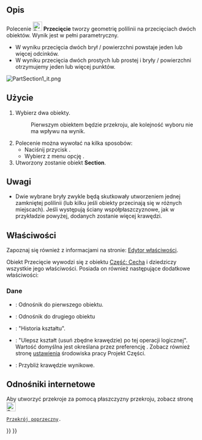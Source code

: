 <languages/>

{{Docnav/pl
|[[Part_Sweep/pl|Wyciągnięcie po ścieżce]]
|[[Part_CrossSections/pl|Przekrój poprzeczny]]
|[[Part_Workbench/pl|środowisko pracy Część]]
|IconL=Part_Sweep.svg
|IconR=Part_CrossSections.svg
|IconC=Workbench_Part.svg
}}

{{GuiCommand/pl
|Name=Part Section
|Name/pl=Część: Przecięcie
|MenuLocation=Część → Operacje logiczne → Przecięcie
|Workbenches=[[Part_Workbench/pl|Część]]
|SeeAlso=[[Part_CrossSections/pl|Przekrój poprzeczny]]
}}

<span id="Description"></span>
==Opis== 

Polecenie [[Image:Part_Section.svg|24px|link=]] '''Przecięcie''' tworzy geometrię polilinii na przecięciach dwóch obiektów. Wynik jest w pełni parametryczny.

* W wyniku przecięcia dwóch brył / powierzchni powstaje jeden lub więcej odcinków.
* W wyniku przecięcia dwóch prostych lub prostej i bryły / powierzchni otrzymujemy jeden lub więcej punktów.

[[Image:PartSection1_it.png]]
{{Caption|Sześcian przecięty walcem}}

<span id="Usage"></span>
==Użycie==

# Wybierz dwa obiekty.
#: Pierwszym obiektem będzie {{PropertyData|Baza}} przekroju, ale kolejność wyboru nie ma wpływu na wynik.
# Polecenie można wywołać na kilka sposobów:
#* Naciśnij przycisk {{Button|[[Image:Part_Section.svg|16px|link=]] [[Part_Section/pl|Przecięcie]]}}.
#* Wybierz z menu opcję {{MenuCommand|Część → [[Image:Part_Section.svg|16px|link=]] Przecięcie}}.
# Utworzony zostanie obiekt '''Section'''.

<span id="Notes"></span>
==Uwagi==

* Dwie wybrane bryły zwykle będą skutkowały utworzeniem jednej zamkniętej polilinii (lub kilku jeśli obiekty przecinają się w różnych miejscach). Jeśli występują ściany współpłaszczyznowe, jak w przykładzie powyżej, dodanych zostanie więcej krawędzi.

<span id="Properties"></span>
==Właściwości==

Zapoznaj się również z informacjami na stronie: [[Property_editor/pl|Edytor właściwości]].

Obiekt Przecięcie wywodzi się z obiektu [[Part_Feature/pl|Część: Cecha]] i dziedziczy wszystkie jego właściwości. Posiada on również następujące dodatkowe właściwości:

<span id="Data"></span>
===Dane===

{{Properties_Title|Podstawowe}}

* {{PropertyData|Baza|Link}}: Odnośnik do pierwszego obiektu.
* {{PropertyData|Narzędzie|Link}}: Odnośnik do drugiego obiektu

{{Properties_Title|Boolean}}

* {{PropertyData|Histry|ShapeHistory|ukryty}}: "Historia kształtu".
* {{PropertyData|Ulepsz|Bool}}: "Ulepsz kształt (usuń zbędne krawędzie) po tej operacji logicznej". Wartość domyślna jest określana przez preferencję {{MenuCommand|Automatycznie dopracuj model po operacji opartej na szkicu}}. Zobacz również stronę [[PartDesign_Preferences/pl#Og.C3.B3lne|ustawienia]] środowiska pracy Projekt Części.

{{Properties_Title|Przekrój}}

* {{PropertyData|Approksymacja|Bool}}: Przybliż krawędzie wynikowe.

<span id="Links"></span>
==Odnośniki internetowe==

Aby utworzyć przekroje za pomocą płaszczyzny przekroju, zobacz stronę [[Image:Part_CrossSections.svg|24px|link=Part_CrossSections/pl]] 
 [[Part_CrossSections/pl|Przekrój poprzeczny]].


{{Docnav/pl
|[[Part_Sweep/pl|Wyciągnięcie po ścieżce]]
|[[Part_CrossSections/pl|Przekrój poprzeczny]]
|[[Part_Workbench/pl|środowisko pracy Część]]
|IconL=Part_Sweep.svg
|IconR=Part_CrossSections.svg
|IconC=Workbench_Part.svg
}}

{{Part Tools navi{{#translation:}}}}
{{Userdocnavi{{#translation:}}}}
{{clear}}